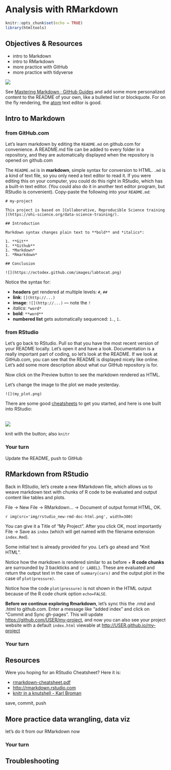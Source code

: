 # Analysis with RMarkdown {#rmarkdown}

```r
knitr::opts_chunk$set(echo = TRUE)
library(htmltools)
```


## Objectives & Resources

- intro to Markdown
- intro to RMarkdown
- more practice with GitHub
- more practice with tidyverse

![](img/practicalDev_changingstuff.jpg)

See [Mastering Markdown · GitHub Guides](https://guides.github.com/features/mastering-markdown/) and add some more personalized content to the README of your own, like a bulleted list or blockquote.
For on the fly rendering, the [atom](https://atom.io/) text editor is good.


## Intro to Markdown


### from GitHub.com

Let's learn markdown by editing the `README.md` on github.com for convenience. A README.md file can be added to every folder in a repository, and they are automatically displayed when the repository is opened on github.com  

The `README.md` is in **markdown**, simple syntax for conversion to HTML. `.md` is a kind of text file, so you only need a text editor to read it. If you were editing this on your computer, you could do this right in RStudio, which has a built-in text editor. (You could also do it in another text editor program, but RStudio is convenient). Copy-paste the following into your `README.md`: 
  
```
# my-project

This project is based on [Collaborative, Reproducible Science training ](https://ohi-science.org/data-science-training/).

## Introduction

Markdown syntax changes plain text to **bold** and *italics*:

1. **Git**
1. **Github**
1. *Markdown*
1. *Rmarkdown*

## Conclusion

![](https://octodex.github.com/images/labtocat.png)

```

Notice the syntax for:


- **headers** get rendered at multiple levels: `#`, `##`
- **link**: `[](http://...)`
- **image**: `![](http://...)` — note the `!`
- *italics*: `*word*` 
- **bold**: `**word**`
- **numbered list** gets automatically sequenced: `1.`, `1.`

### from RStudio

Let's go back to RStudio. Pull so that you have the most recent version of your README locally. Let's open it and have a look. Documentation is a really important part of coding, so let's look at the README. If we look at GitHub.com, you can see that the README is displayed nicely like online. Let's add some more description about what our GitHub repository is for. 
    
Now click on the Preview button to see the markdown rendered as HTML.

Let's change the image to the plot we made yesterday. 

`![](my_plot.png)`
    

There are some good [cheatsheets](https://github.com/adam-p/markdown-here/wiki/Markdown-Here-Cheatsheet) to get you started, and here is one built into RStudio:
<br />
<br />

![](img/md_cheatsheet.png)

knit with the button; also `knitr`

### Your turn

Update the README, push to GitHub



## RMarkdown from RStudio

Back in RStudio, let's create a new RMarkdown file, which allows us to weave markdown text with chunks of R code to be evaluated and output content like tables and plots.

File -> New File -> RMarkdown... -> Document of output format HTML, OK.

`r img(src='img/rstudio_new-rmd-doc-html.png', width=300)`

You can give it a Title of "My Project". After you click OK, most importantly File -> Save as `index` (which will get named with the filename extension `index.Rmd`).

Some initial text is already provided for you. Let's go ahead and "Knit HTML".

Notice how the markdown is rendered similar to as before + **R code chunks** are surrounded by 3 backticks and `{r LABEL}`. These are evaluated and return the output text in the case of `summary(cars)` and the output plot in the case of `plot(pressure)`.

Notice how the code `plot(pressure)` is not shown in the HTML output because of the R code chunk option `echo=FALSE`.

**Before we continue exploring Rmarkdown**, let's sync this the .rmd and .html to github.com. Enter a message like "added index" and click on "Commit and Sync gh-pages". This will update <https://github.com/USER/my-project>, and now you can also see your project website with a default `index.html` viewable at <http://USER.github.io/my-project>

### Your turn

## Resources

Were you hoping for an RStudio Cheatsheet? Here it is: 

- [rmarkdown-cheatsheet.pdf](http://www.rstudio.com/wp-content/uploads/2016/03/rmarkdown-cheatsheet-2.0.pdf)
- <http://rmarkdown.rstudio.com>
- [knitr in a knutshell - Karl Broman](http://kbroman.org/knitr_knutshell/)

save, commit, push

## More practice data wrangling, data viz

let's do it from our RMarkdown now

### Your turn

## Troubleshooting